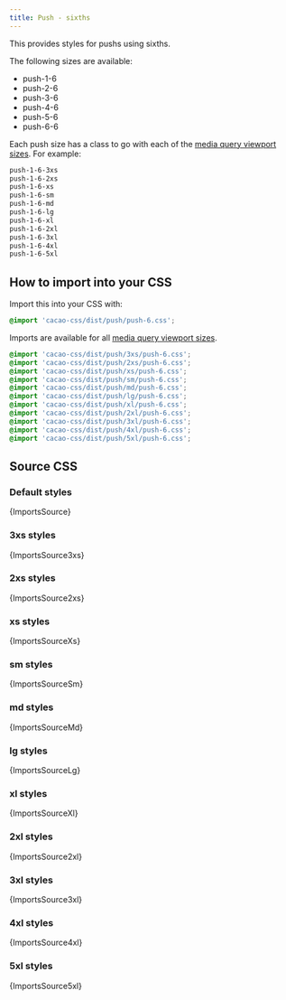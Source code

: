 ```yaml
---
title: Push - sixths
---
```


This provides styles for pushs using sixths.

The following sizes are available:

- push-1-6
- push-2-6
- push-3-6
- push-4-6
- push-5-6
- push-6-6

Each push size has a class to go with each of the [media query viewport sizes](/styles/media#viewport-media-queries). For example:

```css
push-1-6-3xs
push-1-6-2xs
push-1-6-xs
push-1-6-sm
push-1-6-md
push-1-6-lg
push-1-6-xl
push-1-6-2xl
push-1-6-3xl
push-1-6-4xl
push-1-6-5xl
```

## How to import into your CSS

Import this into your CSS with:

```css
@import 'cacao-css/dist/push/push-6.css';
```

Imports are available for all [media query viewport sizes](/styles/media#viewport-media-queries).

```css
@import 'cacao-css/dist/push/3xs/push-6.css';
@import 'cacao-css/dist/push/2xs/push-6.css';
@import 'cacao-css/dist/push/xs/push-6.css';
@import 'cacao-css/dist/push/sm/push-6.css';
@import 'cacao-css/dist/push/md/push-6.css';
@import 'cacao-css/dist/push/lg/push-6.css';
@import 'cacao-css/dist/push/xl/push-6.css';
@import 'cacao-css/dist/push/2xl/push-6.css';
@import 'cacao-css/dist/push/3xl/push-6.css';
@import 'cacao-css/dist/push/4xl/push-6.css';
@import 'cacao-css/dist/push/5xl/push-6.css';
```

## Source CSS

<!-- markdownlint-disable -->

### Default styles

<CodeBlock language="css" title="push/push-6.css">{ImportsSource}</CodeBlock>

### 3xs styles

<CodeBlock language="css" title="push/3xs/push-6.css">{ImportsSource3xs}</CodeBlock>

### 2xs styles

<CodeBlock language="css" title="push/2xs/push-6.css">{ImportsSource2xs}</CodeBlock>

### xs styles

<CodeBlock language="css" title="push/xs/push-6.css">{ImportsSourceXs}</CodeBlock>

### sm styles

<CodeBlock language="css" title="push/sm/push-6.css">{ImportsSourceSm}</CodeBlock>

### md styles

<CodeBlock language="css" title="push/md/push-6.css">{ImportsSourceMd}</CodeBlock>

### lg styles

<CodeBlock language="css" title="push/lg/push-6.css">{ImportsSourceLg}</CodeBlock>

### xl styles

<CodeBlock language="css" title="push/xl/push-6.css">{ImportsSourceXl}</CodeBlock>

### 2xl styles

<CodeBlock language="css" title="push/2xl/push-6.css">{ImportsSource2xl}</CodeBlock>

### 3xl styles

<CodeBlock language="css" title="push/3xl/push-6.css">{ImportsSource3xl}</CodeBlock>

### 4xl styles

<CodeBlock language="css" title="push/4xl/push-6.css">{ImportsSource4xl}</CodeBlock>

### 5xl styles

<CodeBlock language="css" title="push/5xl/push-6.css">{ImportsSource5xl}</CodeBlock>
